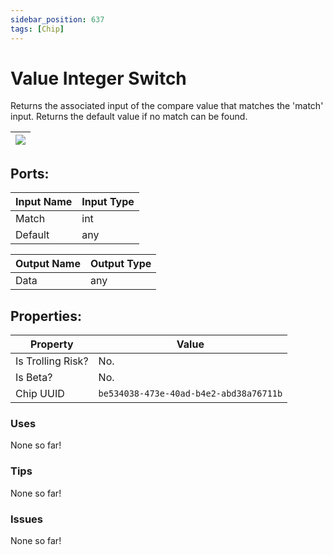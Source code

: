 ```yaml
---
sidebar_position: 637
tags: [Chip]
---
```


# Value Integer Switch


Returns the associated input of the compare value that matches the 'match' input. Returns the default value if no match can be found.

| ![](https://images-ext-2.discordapp.net/external/MPmIaQzlEPmgGWlgi-WxBBXt0Bjv_zWPkg1y1f_sy3s/https/www.recroomcircuits.com/image/circuit/absolute-value?width=206&height=108) |
|-----|

## Ports:

| Input Name | Input Type |
|-----------|-----------|
| Match | int |
| Default | any |

| Output Name | Output Type |
|-----------|-----------|
| Data | any |

## Properties:

| Property  | Value |
|-------------------|-----------|
| Is Trolling Risk? | No. |
| Is Beta? | No. |
| Chip UUID | `be534038-473e-40ad-b4e2-abd38a76711b` |

### Uses

None so far!

### Tips

None so far!

### Issues

None so far!